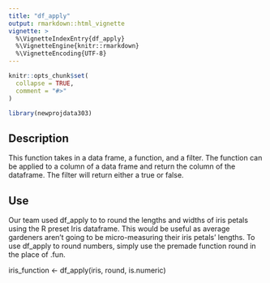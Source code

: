 ```yaml
---
title: "df_apply"
output: rmarkdown::html_vignette
vignette: >
  %\VignetteIndexEntry{df_apply}
  %\VignetteEngine{knitr::rmarkdown}
  %\VignetteEncoding{UTF-8}
---
```


```r
knitr::opts_chunk$set(
  collapse = TRUE,
  comment = "#>"
)
```

```r
library(newprojdata303)
```

## Description 

This function takes in a data frame, a function, and a filter. The function can be applied to a column of a data frame and return the column of the dataframe. The filter will return either a true or false.


## Use 
Our team used df_apply to to round the lengths and widths of iris petals using the R preset Iris dataframe. This would be useful as average gardeners aren't going to be micro-measuring their iris petals' lengths. To use df_apply to round numbers, simply use the premade function round in the place of .fun. 

iris_function <- df_apply(iris, round, is.numeric)
